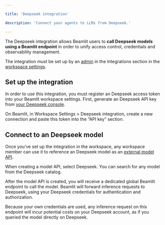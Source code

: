 ```yaml
---

title: 'Deepseek integration'

description: 'Connect your agents to LLMs from Deepseek.'

---
```


The Deepseek integration allows Beamlit users to **call Deepseek models using a Beamlit endpoint** in order to unify access control, credentials and observability management. 

The integration must be set up by an [admin](../Security/Workspace-access-control%2013847e47b1ea8151bd43efeccf5defe0) in the Integrations section in the [workspace settings](../Security/Workspace-access-control).

## Set up the integration

In order to use this integration, you must register an Deepseek access token into your Beamlit workspace settings. First, generate an Deepseek API key from [your Deepseek console](https://platform.deepseek.com/api_keys). 

On Beamlit, in Workspace Settings > Deepseek integration, create a new connection and paste this token into the “API key” section.

## Connect to an Deepseek model

Once you’ve set up the integration in the workspace, any workspace member can use it to reference an Deepseek model as an [external model API](../Models/External-model-apis).

When creating a model API, select Deepseek. You can search for any model from the Deepseek catalog.

After the model API is created, you will receive a dedicated global Beamlit endpoint to call the model. Beamlit will forward inference requests to Deepseek, using your Deepseek credentials for authentication and authorization.

<Info>Because your own credentials are used, any inference request on this endpoint will incur potential costs on your Deepseek account, as if you queried the model directly on Deepseek.</Info>